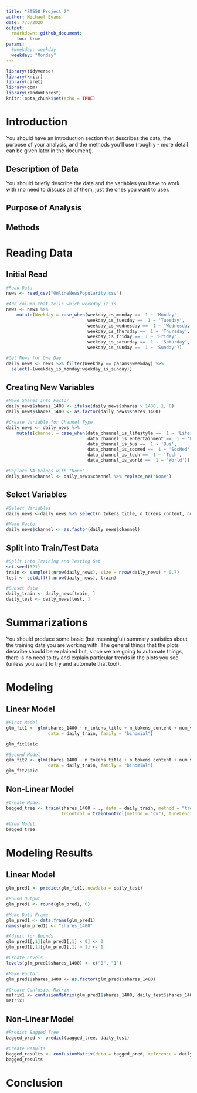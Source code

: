```yaml
---
title: "ST558 Project 2"
author: Michael Evans
date: 7/3/2020
output: 
  rmarkdown::github_document:
    toc: true
params:
  #weekday: weekday
  weekday: "Monday"
---
```


```r
library(tidyverse)
library(knitr)
library(caret)
library(gbm)
library(randomForest)
knitr::opts_chunk$set(echo = TRUE)
```

# Introduction
You should have an introduction section that describes the data, the purpose of your analysis, and the methods you’ll use (roughly - more detail can be given later in the document).

## Description of Data
You should briefly describe the data and the variables you have to work with (no need to discuss all of them, just the ones you want to use).

## Purpose of Analysis

## Methods

# Reading Data

## Initial Read
```r
#Read Data
news <- read_csv("OnlineNewsPopularity.csv")

#Add column that tells which weekday it is
news <- news %>%
    mutate(Weekday = case_when(weekday_is_monday ==  1 ~ 'Monday',
                               weekday_is_tuesday ==  1 ~ 'Tuesday',
                               weekday_is_wednesday ==  1 ~ 'Wednesday',
                               weekday_is_thursday ==  1 ~ 'Thursday',
                               weekday_is_friday ==  1 ~ 'Friday',
                               weekday_is_saturday ==  1 ~ 'Saturday',
                               weekday_is_sunday ==  1 ~ 'Sunday'))

#Get News for One Day
daily_news <- news %>% filter(Weekday == params$weekday) %>% 
  select(-(weekday_is_monday:weekday_is_sunday))
```

## Creating New Variables

```r
#Make Shares into Factor
daily_news$shares_1400 <- ifelse(daily_news$shares > 1400, 1, 0)
daily_news$shares_1400 <- as.factor(daily_news$shares_1400)

#Create Variable for Channel Type
daily_news <- daily_news %>%
    mutate(channel = case_when(data_channel_is_lifestyle ==  1 ~ 'Lifestyle',
                               data_channel_is_entertainment ==  1 ~ 'Entertainment',
                               data_channel_is_bus ==  1 ~ 'Bus',
                               data_channel_is_socmed ==  1 ~ 'SocMed',
                               data_channel_is_tech ==  1 ~ 'Tech',
                               data_channel_is_world ==  1 ~ 'World'))

#Replace NA Values with "None"
daily_news$channel <- daily_news$channel %>% replace_na("None")
```

## Select Variables

```r
#Select Variables
daily_news <-daily_news %>% select(n_tokens_title, n_tokens_content, num_hrefs:num_videos, shares_1400, channel)

#Make Factor
daily_news$channel <- as.factor(daily_news$channel)
```

## Split into Train/Test Data

```r
#Split into Training and Testing Set
set.seed(321)
train <- sample(1:nrow(daily_news), size = nrow(daily_news) * 0.7)
test <- setdiff(1:nrow(daily_news), train)

#Subset data
daily_train <- daily_news[train, ]
daily_test <- daily_news[test, ]
```

# Summarizations
You should produce some basic (but meaningful) summary statistics about the training data you are working with. The general things that the plots describe should be explained but, since we are going to automate things, there is no need to try and explain particular trends in the plots you see (unless you want to try and automate that too!).

# Modeling

## Linear Model
```r
#First Model
glm_fit1 <- glm(shares_1400 ~ n_tokens_title + n_tokens_content + num_videos + channel, 
                data = daily_train, family = "binomial")

glm_fit1$aic

#Second Model
glm_fit2 <- glm(shares_1400 ~ n_tokens_title + n_tokens_content + num_videos, 
                data = daily_train, family = "binomial")
glm_fit2$aic
```

## Non-Linear Model

```r
#Create Model
bagged_tree <- train(shares_1400 ~ ., data = daily_train, method = "treebag",
                     trControl = trainControl(method = "cv"), tuneLength = 10)

#View Model
bagged_tree
```

# Modeling Results

## Linear Model

```r
glm_pred1 <- predict(glm_fit1, newdata = daily_test)

#Round Output
glm_pred1 <- round(glm_pred1, 0)

#Make Data Frame
glm_pred1 <- data.frame(glm_pred1)
names(glm_pred1) <- "shares_1400"

#Adjust for Bounds
glm_pred1[,1][glm_pred1[,1] < 0] <- 0
glm_pred1[,1][glm_pred1[,1] > 1] <- 1

#Create Levels
levels(glm_pred1$shares_1400) <- c("0", "1")

#Make Factor
glm_pred1$shares_1400 <- as.factor(glm_pred1$shares_1400)

#Create Confusion Matrix
matrix1 <- confusionMatrix(glm_pred1$shares_1400, daily_test$shares_1400)
matrix1
```

## Non-Linear Model

```r
#Predict Bagged Tree
bagged_pred <- predict(bagged_tree, daily_test)

#Create Results
bagged_results <- confusionMatrix(data = bagged_pred, reference = daily_test$shares_1400)
bagged_results
```

# Conclusion

